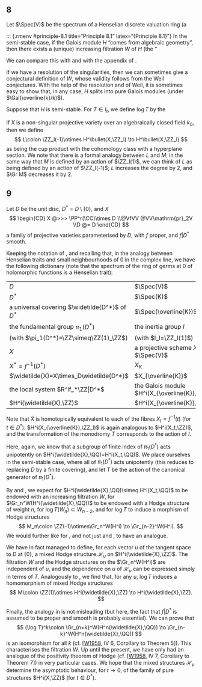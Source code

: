 ## 8 {.unnumbered #section-8}

Let $\Spec(V)$ be the spectrum of a Henselian discrete valuation ring (a \em{Henselian trait}) with field of fractions $K$, and residue field $k$ that is of finite type over the prime field of characteristic $p$.
Let $\overline{K}$ be an algebraic closure of $K$, and let $H$ be a vector space of finite dimension over $\QQ_l$ (for $l\neq p$), on which $\Gal(\overline{K}/K)$ acts continuously.
By Grothendieck, we know ([[ST1968](ST1968), Appendix]) that a subgroup of finite index of the inertia group $I$ acts unipotently.
By replacing $V$ with a finite extension, we arrive to the case where the action of all of $I$ is unipotent (the \em{semi-stable}case);
it then factors as the largest pro-$l$-group $I_l$ that is a quotient of $I$, and canonically isomorphic to $\ZZ_l(1)$.

::: {.rmenv #principle-8.1 title="Principle 8.1" latex="{Principle 8.1}"}
  In the semi-stable case, if the Galois module $H$ "comes from algebraic geometry", then there exists a (unique) increasing filtration $W$ of $H$ (the "\em{weight filtration}") such that $I$ acts trivially on $\Gr_n^W(H)$, and such that $\Gr_n^W(H)$, as a Galois module under $\Gal(\overline{k}/k)\simeq\Gal(\overline{K}/K)/I$ is pure of weight $n$.
:::

We can compare this with \ref{hodge-theory-i-principle-2.1} and with the appendix of \ref{hodge-theory-i-4}.

If we have a resolution of the singularities, then we can sometimes give a conjectural definition of $W$, whose validity follows from the Weil conjectures.
With the help of the resolution and of Weil, it is sometimes easy to show that, in any case, $H$ splits into pure Galois modules (under $\Gal(\overline{k}/k)$).

Suppose that $H$ is semi-stable.
For $T\in I_t$, we define $\log T$ by the \em{finite}sum $-\sum_{n>0}(\Id-T)^n/n$.
The map $(T,x)\mapsto\log T(x)$ can be identified with a homomorphism
$$
  M\colon \ZZ_l(1)\otimes H \to H.
\startverb\tag{8.2}\stopverb
$$
Since $\ZZ_l(1)$ is of weight $-2$, we necessarily have (cf. \ref{hodge-theory-i-5})
$$
  M(\ZZ_l(1)\otimes W_n(H)) \subset W_{n-2}(H),
\startverb\tag{8.3}\stopverb
$$
and $M$ induces
$$
  \Gr(M)\colon \ZZ_l(1)\otimes\Gr_n^W(H) \to \Gr_{n-2}^W(H).
\startverb\tag{8.4}\stopverb
$$

\oldpage{429}
::: {.rmenv #env-8.5 title="8.5" latex="{8.5}"}
  If $X$ is a non-singular projective variety over an algebraically closed field $k_0$, then we define
  $$
      L\colon \ZZ_l(-1)\otimes H^\bullet(X,\ZZ_l) \to H^\bullet(X,\ZZ_l)
  $$
  as being the cup product with the cohomology class with a hyperplane section.
  We note that there is a formal analogy between $L$ and $M$;
  in the same way that $M$ is defined by an action of $\ZZ_l(1)$, we can think of $L$ as being defined by an action of $\ZZ_l(-1)$;
  $L$ increases the degree by $2$, and $\Gr M$ \ref{hodge-theory-i-equation-8.4} decreases it by $2$.
:::


## 9 {.unnumbered #section-9}

Let $D$ be the unit disc, $D^*=D\setminus\{0\}$, and $X$
$$
  \begin{CD}
    X @>>> \PP^r(\CC)\times D
  \\@VfVV @VV\mathrm{pr}_2V
  \\D @= D
  \end{CD}
$$
a family of projective varieties parameterised by $D$, with $f$ proper, and $f|D^*$ smooth.

Keeping the notation of \ref{hodge-theory-i-8}, and recalling that, in the analogy between Henselian traits and small neighbourhoods of $0$ in the complex line, we have the following dictionary (note that the spectrum of the ring of germs at $0$ of holomorphic functions is a Henselian trait):

::: {.rmenv #dictionary-9.1 title="9.1" latex="{9.1}"}

  | | |
  |:-|:-|
  | $D$ | $\Spec(V)$ |
  | $D^*$ | $\Spec(K)$ |
  | a universal covering $\widetilde{D^*}$ of $D^*$ | $\Spec(\overline{K})$ |
  | the fundamental group $\pi_1(D^*)$ | the inertia group $I$ |
  | (with $\pi_1(D^*)=\ZZ\simeq\ZZ(1)_\ZZ$) | (with $I_l=\ZZ_l(1)$) |
  | $X$ | a projective scheme $X$ over $\Spec(V)$ |
  | $X^*=f^{-1}(D^*)$ | $X_K$ |
  | $\widetilde{X}=X\times_D\widetilde{D^*}$ | $X_{\overline{K}}$ |
  | the local system $R^if_*\ZZ|D^*$ | the Galois module $H^i(X_{\overline{K}},\ZZ_l$ |
  | $H^i(\widetilde{X},\ZZ)$ | $H^i(X_{\overline{K}},\ZZ_l)$ |
:::

Note that $\widetilde{X}$ is homotopically equivalent to each of the fibres $X_t=f^{-1}(t)$ (for $t\in D^*$): $H^i(X_{\overline{K}},\ZZ_l)$ is again analogous to $H^i(X_t,\ZZ)$, and the transformation of the monodromy $T$ corresponds to the action of $I$.

Here, again, we know that a subgroup of finite index of $\pi_1(D^*)$ acts unipotently on $H^i(\widetilde{X},\QQ)=H^i(X_t,\QQ)$.
We place ourselves in the semi-stable case, where all of $\pi_1(D^*)$ acts unipotently (this reduces to replacing $D$ by a finite covering), and let $T$ be the action of the canonical generator of $\pi_1(D^*)$.

By \ref{hodge-theory-i-3} and \ref{hodge-theory-i-8}, we expect for $H^i(\widetilde{X},\QQ)\simeq H^i(X_t,\QQ)$ to be endowed with an increasing filtration $W$, for $\Gr_n^W(H^i(\widetilde{X},\QQ))$ to be endowed with a Hodge structure of weight $n$, for $\log T(W_n)\subset W_{n-2}$, and for $\log T$ to induce a morphism of Hodge structures
$$
  M_n\colon \ZZ(-1)\otimes\Gr_n^W(H^i)
  \to \Gr_{n-2}^W(H^i).
$$
We would further like for \ref{hodge-theory-i-equation-8.2}, and not just \ref{hodge-theory-i-equation-8.3} and \ref{hodge-theory-i-equation-8.4}, to have an analogue.

We have in fact managed to define, for each vector $u$ of the tangent space to $D$ at $\{0\}$, a mixed Hodge structure $\mathscr{H}_u$ on $H^i(\widetilde{X},\ZZ)$.
The filtration $W$ and the Hodge structures on the $\Gr_n^W(H^i)$ are independent of $u$, and the dependence on $u$ of $\mathscr{H}_u$ can be expressed simply in terms of $T$.
\oldpage{430}
Analogously to \ref{hodge-theory-i-equation-8.2}, we find that, for any $u$, $\log T$ induces a homomorphism of mixed Hodge structures
$$
  M\colon \ZZ(1)\otimes H^i(\widetilde{X},\ZZ)
  \to H^i(\widetilde{X},\ZZ).
$$

Finally, the analogy in \ref{hodge-theory-i-8.5} is not misleading (but here, the fact that $f|D^*$ is assumed to be proper and smooth is probably essential).
We can prove that
$$
  (\log T)^k\colon \Gr_{n+k}^W(H^n(\widetilde{X},\QQ))
  \to \Gr_{n-k}^W(H^n(\widetilde{X},\QQ))
$$
is an isomorphism for all $k$ (cf. [[W1958](W1958), IV 6, Corollary to Theorem 5]).
This characterises the filtration $W$.
Up until the present, we have only had an analogue of the positivity theorem of Hodge (cf. [[W1958](W1958), IV 7, Corollary to Theorem 7]) in very particular cases.
We hope that the mixed structures $\mathscr{H}_u$ determine the asymptotic behaviour, for $t\to0$, of the family of pure structures $H^i(X,\ZZ)$ (for $t\in D^*$).
